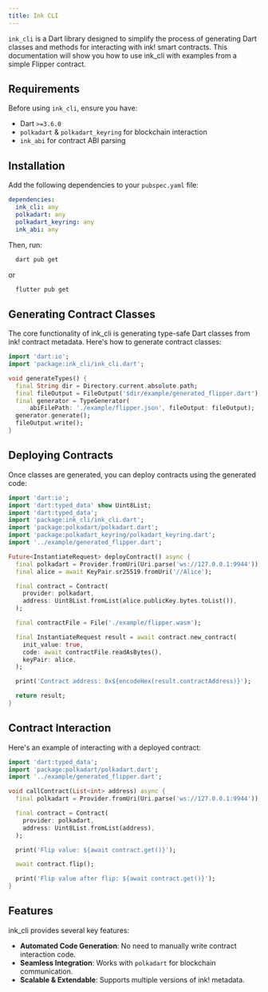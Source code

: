```yaml
---
title: Ink CLI
---
```


`ink_cli` is a Dart library designed to simplify the process of generating Dart classes and methods for interacting with ink! smart contracts. This documentation will show you how to use ink_cli with examples from a simple Flipper contract.

## Requirements

Before using `ink_cli`, ensure you have:

* Dart `>=3.6.0`
* `polkadart` & `polkadart_keyring` for blockchain interaction
* `ink_abi` for contract ABI parsing

## Installation

Add the following dependencies to your `pubspec.yaml` file:

```yaml
dependencies:
  ink_cli: any
  polkadart: any
  polkadart_keyring: any
  ink_abi: any
```

Then, run:

```sh
  dart pub get
```
or

```sh
  flutter pub get
```

## Generating Contract Classes

The core functionality of ink_cli is generating type-safe Dart classes from ink! contract metadata. Here's how to generate contract classes:

```dart
import 'dart:io';
import 'package:ink_cli/ink_cli.dart';

void generateTypes() {
  final String dir = Directory.current.absolute.path;
  final fileOutput = FileOutput('$dir/example/generated_flipper.dart');
  final generator = TypeGenerator(
      abiFilePath: './example/flipper.json', fileOutput: fileOutput);
  generator.generate();
  fileOutput.write();
}
```

## Deploying Contracts

Once classes are generated, you can deploy contracts using the generated code:

```dart
import 'dart:io';
import 'dart:typed_data' show Uint8List;
import 'dart:typed_data';
import 'package:ink_cli/ink_cli.dart';
import 'package:polkadart/polkadart.dart';
import 'package:polkadart_keyring/polkadart_keyring.dart';
import '../example/generated_flipper.dart';

Future<InstantiateRequest> deployContract() async {
  final polkadart = Provider.fromUri(Uri.parse('ws://127.0.0.1:9944'));
  final alice = await KeyPair.sr25519.fromUri('//Alice');

  final contract = Contract(
    provider: polkadart,
    address: Uint8List.fromList(alice.publicKey.bytes.toList()),
  );

  final contractFile = File('./example/flipper.wasm');

  final InstantiateRequest result = await contract.new_contract(
    init_value: true,
    code: await contractFile.readAsBytes(),
    keyPair: alice,
  );

  print('Contract address: 0x${encodeHex(result.contractAddress)}');

  return result;
}
```

## Contract Interaction

Here's an example of interacting with a deployed contract:

```dart
import 'dart:typed_data';
import 'package:polkadart/polkadart.dart';
import '../example/generated_flipper.dart';

void callContract(List<int> address) async {
  final polkadart = Provider.fromUri(Uri.parse('ws://127.0.0.1:9944'));

  final contract = Contract(
    provider: polkadart,
    address: Uint8List.fromList(address),
  );

  print('Flip value: ${await contract.get()}');

  await contract.flip();

  print('Flip value after flip: ${await contract.get()}');
}
```

## Features

ink_cli provides several key features:

- **Automated Code Generation**: No need to manually write contract interaction code.
- **Seamless Integration**: Works with `polkadart` for blockchain communication.
- **Scalable & Extendable**: Supports multiple versions of ink! metadata.
